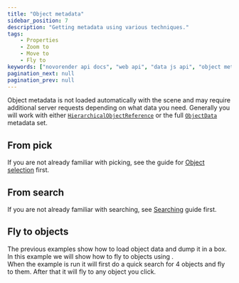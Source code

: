 ```yaml
---
title: "Object metadata"
sidebar_position: 7
description: "Getting metadata using various techniques."
tags:
    - Properties
    - Zoom to
    - Move to
    - Fly to
keywords: ["novorender api docs", "web api", "data js api", "object metadata"]
pagination_next: null
pagination_prev: null
---
```


 

Object metadata is not loaded automatically with the scene and may require additional server requests depending on what data you need.
Generally you will work with either <code>[HierarchicalObjectReference](https://docs.novorender.com/legacy/docs/webgl-api/interfaces/NovoRender.HierarcicalObjectReference)</code> or the full <code>[ObjectData](https://docs.novorender.com/legacy/docs/webgl-api/interfaces/NovoRender.ObjectData)</code> metadata set.

## From pick

If you are not already familiar with picking, see the guide for [Object selection](./object_selection)  first.

<PlaygroundComponent demoKey="objectMetadata.metadata_from_pick" />

## From search

If you are not already familiar with searching, see [Searching](./searching) guide first.

<PlaygroundComponent demoKey="objectMetadata.metadata_from_search" />

## Fly to objects

The previous examples show how to load object data and dump it in a box.  
In this example we will show how to fly to objects using <CodeLink type="class" name="BaseController.zoomto" />.  
When the example is run it will first do a quick search for 4 objects and fly to them. After that it will fly to any object you click.

<PlaygroundComponent demoKey="objectMetadata.fly_to" />
